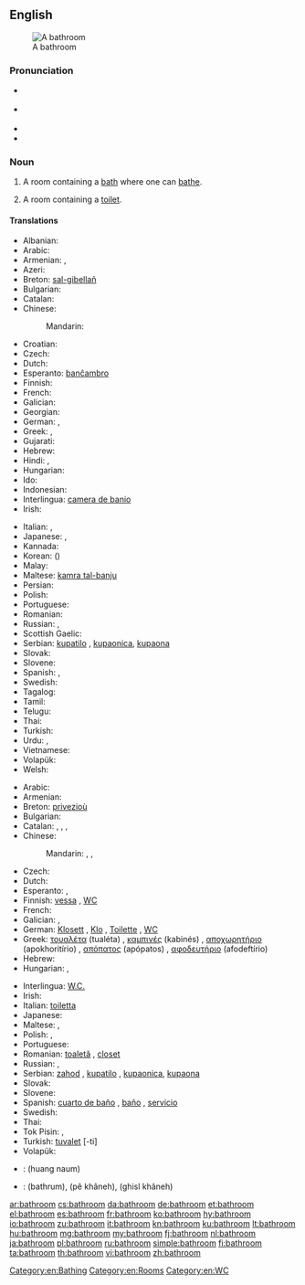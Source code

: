 ==English==
[[Image:Bathroom in the Beamish Museum 01.JPG|thumb|right|A bathroom]]

===Pronunciation===
* {{a|RP}} {{IPA|/ˈbɑːθɹuːm/}}
* {{a|US}} {{IPA|/ˈbæθɹuːm/}}
* {{audio|en-us-bathroom.ogg|Audio (US)}}
* {{audio|En-uk-bathroom.ogg|Audio (UK)}}

===Noun===
{{en-noun}}

# A room containing a [[bath]] where one can [[bathe]].
# {{chiefly|North America}} A room containing a [[toilet]].

====Translations====
{{trans-top|a room containing a bath where one can bathe}}
* Albanian: {{t|sq|banjë|f}}
* Arabic: {{t|ar|حمام|m|tr=hammaam|sc=Arab}}
* Armenian: {{t-|hy|լոգարան|tr=logaran}}, {{t+|hy|բաղնիք|tr=baġnik’}}
* Azeri: {{t|az|vanna otağı}}
* Breton: [[sal-gibellañ]] {{f}}
* Bulgarian: {{t+|bg|баня}}
* Catalan: {{t|ca|bany|m}}
* Chinese:
*: Mandarin: {{t-|cmn|浴室|tr=yùshì|sc=Hani}}
* Croatian: {{t|hr|kupaonica|m}}
* Czech: {{t+|cs|koupelna|f}}
* Dutch: {{t+|nl|badkamer|f}}
* Esperanto: [[banĉambro]]
* Finnish: {{t-|fi|kylpyhuone}}
* French: {{t+|fr|salle de bains|f}}
* Galician: {{t-|gl|baño|xs=Galician}} {{m}}
* Georgian: {{t|ka|აბაზანა|tr=abazana|sc=Geor}}
* German: {{t+|de|Badezimmer|n}}, {{t+|de|Bad|n}}
* Greek: {{t|el|λουτρό|n|tr=loutró|sc=Grek}}, {{t|el|μπάνιο|n|tr=bánio|sc=Grek}}
* Gujarati: {{t|gu|બાથરૂમમાં|m|tr=bātharūmamāṁ|sc=Gujr}}
* Hebrew: {{t|he|חדר־אמבטיה|m|tr=kheder-ambat'ia|sc=Hebr}}
* Hindi: {{t|hi|बाथरूम|m|tr=bāthrūm|sc=Deva}}, {{t|hi|ग़ुसलख़ाना|m|tr=ġusalxānā|sc=Deva}}
* Hungarian: {{t+|hu|fürdőszoba}}
* Ido: {{t+|io|balnochambro|xs=Ido}}
* Indonesian: {{t|id|kamar mandi}}
* Interlingua: [[camera de banio]]
* Irish: {{t-|ga|seomra folctha|m|xs=Irish}}
{{trans-mid}}
* Italian: {{t|it|stanza da bagno|f}}, {{t+|it|bagno|m}}
* Japanese: {{t|ja|風呂場|tr=ふろば, furoba|sc=Jpan}}, {{t|ja|浴室|tr=よくしつ, yokushitsu|sc=Jpan}}
* Kannada: {{t|kn|ಸ್ನಾನಗೃಹದ|tr=snānagr̥hada|sc=Knda}}
* Korean: {{t|ko|욕실|tr=yoksil|sc=Kore}} ({{t|ko|浴室|sc=Kore}})
* Malay: {{t|ms|bilik mandi}}
* Maltese: [[kamra tal-banju]]
* Persian: {{t+|fa|حمام|tr=hammâm}}
* Polish: {{t+|pl|łazienka|f}}
* Portuguese: {{t+|pt|banheiro|m}}
* Romanian: {{t+|ro|baie|f}}
* Russian: {{t|ru|ванная|f|tr=vánnaja|sc=Cyrl}}, {{t|ru|ванная комната|f|tr=vánnaja kómnata|sc=Cyrl}}
* Scottish Gaelic: {{t|gd|seòmar-ionnlaid|m}}
* Serbian: [[kupatilo]] {{n}}, [[kupaonica]], [[kupaona]]
* Slovak: {{t+|sk|kúpeľňa|f}}
* Slovene: {{t+|sl|kopalnica|f}}
* Spanish: {{t-|es|cuarto de baño|m}}, {{t|es|baño}}
* Swedish: {{t+|sv|badrum|n}}
* Tagalog: {{t|tl|banyo}}
* Tamil: {{t|ta|குளியலறை|tr=kuḷiyalaṟai|sc=Taml}}
* Telugu: {{t+|te|స్నానాలగది}}
* Thai: {{t|th|ห้องน้ำ|tr=hông náam|sc=Thai}}
* Turkish: {{t+|tr|banyo}}
* Urdu: {{t|ur|غسل ‌خانه|m|tr=ġusal xānā|sc=ur-Arab}}, {{t|ur|غسلخانه|m|tr=ġusalxānā|sc=ur-Arab}}
* Vietnamese: {{t|vi|buồng tắm}}
* Volapük: {{t|vo|banacem}}
* Welsh: {{t|cy|ystafell ymolchi|m}}
{{trans-bottom}}

{{trans-top|a room containing a toilet}}
* Arabic: {{t|ar|مرحاض|m|tr=mirHaaD|sc=Arab}}
* Armenian: {{t-|hy|զուգարան|tr=zugaran}}
* Breton: [[privezioù]] {{p}}
* Bulgarian: {{t|bg|тоалетна}}
* Catalan: {{t|ca|bany|m}}, {{t|ca|servei|m}}, {{t|ca|vàter|m}}, {{t|ca|servici|m}}
* Chinese:
*: Mandarin: {{t-|cmn|浴室|tr=yùshì|sc=Hani}}, {{t|cmn|洗手間|sc=Hani}}, {{t|cmn|洗手间|tr=xǐshǒujiān|sc=Hani}}
* Czech: {{t-|cs|záchod|m}}
* Dutch: {{t+|nl|toilet|n}}
* Esperanto: {{t-|eo|klozeto|xs=Esperanto}}, {{t-|eo|necesejo|xs=Esperanto}}
* Finnish: [[vessa]] {{qualifier|colloquial}}, [[WC]]
* French: {{t+|fr|toilette|f}}
* Galician: {{t-|gl|baño|xs=Galician}} {{m}}, {{t-|gl|servicio|xs=Galician}} {{m}}
* German: [[Klosett]] {{n}}, [[Klo]] {{n}}, [[Toilette]] {{f}}, [[WC]] {{n}}
* Greek: [[τουαλέτα]] (tualéta) {{f}}, [[καμπινές]] (kabinés) {{m}}, [[αποχωρητήριο]] (apokhoritírio) {{n}}, [[απόπατος]] (apópatos) {{m}}, [[αφοδευτήριο]] (afodeftírio) {{n}}
* Hebrew: {{t-|he|שירותים|tr=shirutym}}
* Hungarian: {{t|hu|mosdó}}, {{t+|hu|toalett}}
{{trans-mid}}
* Interlingua: [[W.C.]]
* Irish: {{t-|ga|leithreas|m|xs=Irish}}
* Italian: [[toiletta]] {{f}}
* Japanese: {{t+|ja|トイレ|tr=toire}}
* Maltese: {{t-|mt|toilet|xs=Maltese}}, {{t-|mt|latrina|xs=Maltese}}
* Polish: {{t+|pl|toaleta|f}}, {{t+|pl|ubikacja|f}}
* Portuguese: {{t+|pt|banheiro|m}}
* Romanian: [[toaletă]] {{f}}, [[closet]] {{n}}
* Russian: {{t+|ru|туалет|m|tr=tualét}}, {{t+|ru|уборная|f|tr=ubórnaja}}
* Serbian: [[zahod]] {{m}}, [[kupatilo]] {{n}}, [[kupaonica]], [[kupaona]]
* Slovak: {{t-|sk|záchod|m}}
* Slovene: {{t+|sl|stranišče|n}}
* Spanish: [[cuarto de baño]] {{m}}, [[baño]] {{m}}, [[servicio]] {{m}} {{qualifier|Spain}}
* Swedish: {{t+|sv|toalett|c}}
* Thai: {{t|th|ห้องน้ำ|tr=hông náam|sc=Thai}}
* Tok Pisin: {{t|tpi|liklik haus}}, {{t|tpi|smolhaus}}
* Turkish: [[tuvalet]] [-ti]
* Volapük: {{t|vo|tvalet}}
{{trans-bottom}}

{{checktrans-top}}
* {{ttbc|lo}}: (huang naum)
{{trans-mid}}
* {{ttbc|ur}}: {{ur-Arab|[[باٹھروم]]}} (bathrum), {{ur-Arab|[[پا خانه]]}} (pê khâneh), {{ur-Arab|[[غسل خانه]]}} (ghisl khâneh)
{{trans-bottom}}

[[Category:en:Bathing]]
[[Category:en:Rooms]]
[[Category:en:WC]]

[[ar:bathroom]]
[[cs:bathroom]]
[[da:bathroom]]
[[de:bathroom]]
[[et:bathroom]]
[[el:bathroom]]
[[es:bathroom]]
[[fr:bathroom]]
[[ko:bathroom]]
[[hy:bathroom]]
[[io:bathroom]]
[[zu:bathroom]]
[[it:bathroom]]
[[kn:bathroom]]
[[ku:bathroom]]
[[lt:bathroom]]
[[hu:bathroom]]
[[mg:bathroom]]
[[my:bathroom]]
[[fj:bathroom]]
[[nl:bathroom]]
[[ja:bathroom]]
[[pl:bathroom]]
[[ru:bathroom]]
[[simple:bathroom]]
[[fi:bathroom]]
[[ta:bathroom]]
[[th:bathroom]]
[[vi:bathroom]]
[[zh:bathroom]]